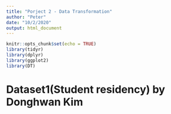 ---
title: "Porject 2 - Data Transformation"
author: "Peter"
date: "10/2/2020"
output: html_document
---


```{r setup, include=FALSE}
knitr::opts_chunk$set(echo = TRUE)
library(tidyr)
library(dplyr)
library(ggplot2)
library(DT)
```


# Dataset1(Student residency) by Donghwan Kim


